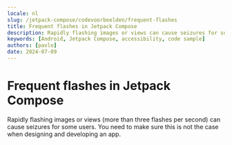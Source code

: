 ```yaml
---
locale: nl
slug: /jetpack-compose/codevoorbeelden/frequent-flashes
title: Frequent flashes in Jetpack Compose
description: Rapidly flashing images or views can cause seizures for some users.
keywords: [Android, Jetpack Compose, accessibility, code sample]
authors: [pavlo]
date: 2024-07-09
---
```


# Frequent flashes in Jetpack Compose

Rapidly flashing images or views (more than three flashes per second) can cause seizures for some users. You need to make sure this is not the case when designing and developing an app.

<CodeSample id="screen-flashes" platform="jetpack-compose" locale="nl"/>
